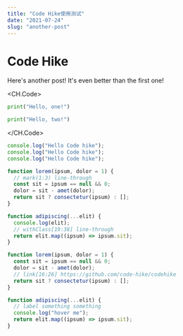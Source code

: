 ```yaml
---
title: "Code Hike使用测试"
date: "2021-07-24"
slug: "another-post"
---
```


# Code Hike

Here's another post! It's even better than the first one!

<CH.Code>
  ```python one.py
  print("Hello, one!")
  ```

```python two.py
print("Hello, two!")
```

</CH.Code>

```javascript hello.js focus=2
console.log("Hello Code hike");
console.log("Hello Code hike");
console.log("Hello Code hike");
```

```js index.js
function lorem(ipsum, dolor = 1) {
  // mark(1:3) line-through
  const sit = ipsum == null && 0;
  dolor = sit - amet(dolor);
  return sit ? consectetur(ipsum) : [];
}

function adipiscing(...elit) {
  console.log(elit);
  // withClass[19:38] line-through
  return elit.map((ipsum) => ipsum.sit);
}
```

```js focus=4,8
function lorem(ipsum, dolor = 1) {
  const sit = ipsum == null && 0;
  dolor = sit - amet(dolor);
  // link[16:26] https://github.com/code-hike/codehike
  return sit ? consectetur(ipsum) : [];
}

function adipiscing(...elit) {
  // label something something
  console.log("hover me");
  return elit.map((ipsum) => ipsum.sit);
}
```
